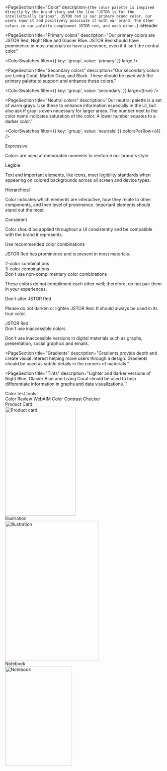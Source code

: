 
<PageSection
  title="Color"
  description={`The color palette is inspired directly by the brand story and the line "JSTOR is for the intellectually Curious". JSTOR red is our primary brand color, our users know it and positively associate it with our brand. The other colors in our palette complement JSTOR red, and each other.`}
  isHeader
>
  <Grid columns={1} vSpace={0} hSpace={0} bottom={0} justify="center">
    <div>
      <div style={{ marginBottom: 'var(--pharos-spacing-2-x)' }}>
        <ColorSwatches filter={{ key: 'group', value: 'primary' }} noLabel large smallSpacing />
      </div>
      <ColorSwatches filter={{ key: 'group', value: 'secondary' }} noLabel large smallSpacing />
    </div>
  </Grid>
</PageSection>

<PageSection
  title="Primary colors"
  description="Our primary colors are JSTOR Red, Night Blue and Glacier Blue. JSTOR Red should have prominence in most materials or have a presence, even if it isn't the central color."
>
  <ColorSwatches filter={{ key: 'group', value: 'primary' }} large />
</PageSection>

<PageSection
  title="Secondary colors"
  description="Our secondary colors are Living Coral, Marble Gray, and Black. These should be used with the primary palette to support and enhance those colors."
>
  <ColorSwatches filter={{ key: 'group', value: 'secondary' }} large={true} />
</PageSection>

<PageSection
  title="Neutral colors"
  description="Our neutral palette is a set of warm grays. Use these to enhance information especially in the UI, but also ask if gray is even necessary for larger areas. The number next to the color name indicates saturation of the color. A lower number equates to a darker color."
>
  <ColorSwatches filter={{ key: 'group', value: 'neutrals' }} colorsPerRow={4} />
</PageSection>

<PageSection title="Principles" moreTitleSpace>
  <div>
    <PharosHeading level="3" preset="4">
      Expressive
    </PharosHeading>
    <p style={{ color: 'var(--pharos-color-text-20)' }}>
      Colors are used at memorable moments to reinforce our brand's style.
    </p>
  </div>
  <div>
    <PharosHeading level="3" preset="4">
      Legible
    </PharosHeading>
    <p style={{ color: 'var(--pharos-color-text-20)' }}>
      Text and important elements, like icons, meet legibility standards when appearing on colored
      backgrounds across all screen and device types.
    </p>
  </div>
  <div>
    <PharosHeading level="3" preset="4">
      Hierarchical
    </PharosHeading>
    <p style={{ color: 'var(--pharos-color-text-20)' }}>
      Color indicates which elements are interactive, how they relate to other components, and their
      level of prominence. Important elements should stand out the most.
    </p>
  </div>
  <div>
    <PharosHeading level="3" preset="4">
      Consistent
    </PharosHeading>
    <p style={{ color: 'var(--pharos-color-text-20)' }}>
      Color should be applied throughout a UI consistently and be compatible with the brand it
      represents.
    </p>
  </div>
</PageSection>

<PageSection title="Best practices">
  <DosAndDonts>
    <div style={{ marginBottom: 'var(--pharos-spacing-1-x)' }}>
      <PharosHeading level="3" preset="2--bold">
        Use recommended color combinations
      </PharosHeading>
      <p style={{ color: 'var(--pharos-color-text-20)' }}>
        JSTOR Red has prominence and is present in most materials.
      </p>
    </div>
    <div style={{ marginBottom: 'var(--pharos-spacing-1-x)' }}>
      <PharosHeading level="4" preset="1--bold">
        2-color combinations
      </PharosHeading>
    </div>
    <div style={{ marginBottom: 'var(--pharos-spacing-5-x)' }}>
      <Grid columns={4} vSpace={2} hSpace={3} bottom={0} minContent justifyContent="space-between">
        <ColorCombos colorNames={['JSTOR red', 'Night blue']} />
        <ColorCombos colorNames={['JSTOR red', 'Glacier blue']} />
        <ColorCombos colorNames={['JSTOR red', 'Living coral']} />
        <ColorCombos colorNames={['JSTOR red', 'Marble gray']} />
        <ColorCombos colorNames={['JSTOR red', 'Black']} />
      </Grid>
    </div>
    <div style={{ marginBottom: 'var(--pharos-spacing-1-x)' }}>
      <PharosHeading level="4" preset="1--bold">
        3-color combinations
      </PharosHeading>
    </div>
    <div>
      <Grid columns={3} vSpace={2} hSpace={3} bottom={0} minContent>
        <ColorCombos colorNames={['JSTOR red', 'Night blue', 'Living coral']} />
        <ColorCombos colorNames={['JSTOR red', 'Black', 'White']} />
        <ColorCombos colorNames={['JSTOR red', 'Glacier blue', 'Marble gray']} />
      </Grid>
    </div>
  </DosAndDonts>
  <DosAndDonts Dont>
    <div style={{ marginBottom: 'var(--pharos-spacing-one-and-a-half-x)' }}>
      <PharosHeading level="3" preset="2--bold">
        Don't use non-complimentary color combinations
      </PharosHeading>
      <p style={{ color: 'var(--pharos-color-text-20)' }}>
        These colors do not compliment each other well; therefore, do not pair them in your
        experiences.
      </p>
    </div>
    <div style={{ marginBottom: 'var(--pharos-spacing-three-and-a-half-x)' }}>
      <Grid columns={3} vSpace={2} hSpace={3} bottom={0} align="start">
        <ColorCombos colorNames={['Black', 'Living coral']} crossout />
        <ColorCombos colorNames={['Glacier blue', 'Living coral']} crossout />
        <ColorCombos colorNames={['JSTOR red', 'White', 'Night blue']} crossout />
      </Grid>
    </div>
    <div style={{ marginBottom: 'var(--pharos-spacing-one-and-a-half-x)' }}>
      <PharosHeading level="3" preset="2--bold">
        Don't alter JSTOR Red
      </PharosHeading>
      <p style={{ color: 'var(--pharos-color-text-20)' }}>
        Please do not darken or lighten JSTOR Red. It should always be used in its true color.
      </p>
    </div>
    <div style={{ marginBottom: 'var(--pharos-spacing-three-and-a-half-x)' }}>
      <Grid
        columns={5}
        vSpace={2}
        hSpace={1.5}
        bottom={0}
        minContent
        justifyContent="space-between"
      >
        <CrossOut>
          <div
            style={{
              backgroundColor: '#4D0000',
              height: 'var(--pharos-spacing-7-x)',
              width: 'var(--pharos-spacing-7-x)',
              borderRadius: '50%',
            }}
          />
        </CrossOut>
        <CrossOut>
          <div
            style={{
              backgroundColor: '#660000',
              height: 'var(--pharos-spacing-7-x)',
              width: 'var(--pharos-spacing-7-x)',
              borderRadius: '50%',
            }}
          />
        </CrossOut>
        <Grid columns={1} justify="center" minContent>
          <div
            style={{
              backgroundColor: '#990000',
              height: 'var(--pharos-spacing-7-x)',
              width: 'var(--pharos-spacing-7-x)',
              borderRadius: '50%',
            }}
          />
          <div>JSTOR Red</div>
        </Grid>
        <CrossOut>
          <div
            style={{
              backgroundColor: '#CC8080',
              height: 'var(--pharos-spacing-7-x)',
              width: 'var(--pharos-spacing-7-x)',
              borderRadius: '50%',
            }}
          />
        </CrossOut>
        <CrossOut>
          <div
            style={{
              backgroundColor: '#E5BFBF',
              height: 'var(--pharos-spacing-7-x)',
              width: 'var(--pharos-spacing-7-x)',
              borderRadius: '50%',
            }}
          />
        </CrossOut>
      </Grid>
    </div>
    <div style={{ marginBottom: 'var(--pharos-spacing-one-and-a-half-x)' }}>
      <PharosHeading level="3" preset="2--bold">
        Don't use inaccessible colors
      </PharosHeading>
      <p>
        Don't use inaccessible versions in digital materials such as graphs, presentation, social
        graphics and emails.
      </p>
    </div>
    <div>
      <Grid
        columns={5}
        vSpace={2}
        hSpace={3.5}
        bottom={0}
        minContent
        justifyContent="space-between"
      >
        <CrossOut>
          <ColorTextSquares fgName="Marble gray" bgName="White" />
        </CrossOut>
        <CrossOut>
          <ColorTextSquares fgName="Glacier blue" bgName="White" />
        </CrossOut>
        <CrossOut>
          <ColorTextSquares fgName="Living coral" bgName="White" />
        </CrossOut>
        <CrossOut>
          <ColorTextSquares fgName="White" bgName="Glacier blue" />
        </CrossOut>
        <CrossOut>
          <ColorTextSquares fgName="White" bgName="Living coral" />
        </CrossOut>
      </Grid>
    </div>
  </DosAndDonts>
</PageSection>

<PageSection
  title="Gradients"
  description="Gradients provide depth and create visual interest helping move users through a design. Gradients should be used as subtle details in the corners of materials."
>
  <div style={{ marginTop: '4rem', marginBottom: '4rem' }}>
    <ColorGradients
      gradients={[
        { first: 'JSTOR red', second: ['Living coral', 'base'] },
        { first: ['Living coral', 'base'], second: 'JSTOR red' },
        { first: ['Night blue', 'base'], second: ['Glacier blue', 'base'] },
        { first: ['Glacier blue', 'base'], second: ['Night blue', 'base'] },
      ]}
    />
    <ColorGradients
      gradients={[
        { first: ['Living coral', 'base'], second: ['Night blue', 'base'] },
        { first: ['Night blue', 'base'], second: ['Living coral', 'base'] },
        { first: ['Night blue', 'base'], second: 'Black' },
        { first: 'Black', second: ['Night blue', 'base'] },
      ]}
    />
    <ColorGradients
      gradients={[
        { first: ['Marble gray', 'base'], second: 'White' },
        { first: 'White', second: ['Marble gray', 'base'] },
        { first: 'Black', second: ['Marble gray', 'base'] },
        { first: ['Marble gray', 'base'], second: 'Black' },
      ]}
    />
  </div>
</PageSection>

<PageSection
  title="Tints"
  description="Lighter and darker versions of Night Blue, Glacier Blue and Living Coral should be used to help differentiate information in graphs and data visualizations. "
>
  <Grid columns={4} vSpace={2} hSpace={5} bottom={2} align="start" minContent>
    <ColorSwatches
      filter={{ key: 'name', value: 'PharosColorNightBlueBase' }}
      colorsPerRow={1}
      hexOnlyLabel
    />
    <ColorSwatches
      filter={{ key: 'name', value: 'PharosColorNightBlue15' }}
      colorsPerRow={1}
      hexOnlyLabel
    />
    <ColorSwatches
      filter={{ key: 'name', value: 'PharosColorNightBlue60' }}
      colorsPerRow={1}
      hexOnlyLabel
    />
  </Grid>
  <Grid columns={4} vSpace={2} hSpace={5} bottom={2} align="start" minContent>
    <ColorSwatches
      filter={{ key: 'name', value: 'PharosColorGlacierBlueBase' }}
      colorsPerRow={1}
      hexOnlyLabel
    />
    <ColorSwatches
      filter={{ key: 'name', value: 'PharosColorGlacierBlue70' }}
      colorsPerRow={1}
      hexOnlyLabel
    />
    <ColorSwatches
      filter={{ key: 'name', value: 'PharosColorGlacierBlue80' }}
      colorsPerRow={1}
      hexOnlyLabel
    />
  </Grid>
  <Grid columns={4} vSpace={2} hSpace={5} bottom={0} align="start" minContent>
    <ColorSwatches
      filter={{ key: 'name', value: 'PharosColorLivingCoralBase' }}
      colorsPerRow={1}
      hexOnlyLabel
    />
    <ColorSwatches
      filter={{ key: 'name', value: 'PharosColorLivingCoral50' }}
      colorsPerRow={1}
      hexOnlyLabel
    />
    <ColorSwatches
      filter={{ key: 'name', value: 'PharosColorLivingCoral80' }}
      colorsPerRow={1}
      hexOnlyLabel
    />
    <ColorSwatches
      filter={{ key: 'name', value: 'PharosColorLivingCoral90' }}
      colorsPerRow={1}
      hexOnlyLabel
    />
  </Grid>
</PageSection>

<PageSection title="Accessibility" description="Colors have been tested for on screen contrast.">
  <div style={{ marginBottom: 'var(--pharos-spacing-5-x)' }}>
    <Grid
      columns={4}
      vSpace={2}
      hSpace={3}
      bottom={0}
      align="start"
      minContent
      justifyContent="space-between"
    >
      <ColorTextSquares bgName="White" fgName="JSTOR red" showLabel />
      <ColorTextSquares bgName="White" fgName="Night blue" showLabel />
      <ColorTextSquares bgName="White" fgName="Glacier blue 40" showLabel />
      <ColorTextSquares bgName="White" fgName="Living coral 53" showLabel />
      <ColorTextSquares bgName="JSTOR red" fgName="White" showLabel />
      <ColorTextSquares bgName="Night blue" fgName="White" showLabel />
      <ColorTextSquares bgName="Glacier blue" fgName="Black" showLabel />
      <ColorTextSquares bgName="Living coral" fgName="Black" showLabel />
      <ColorTextSquares bgName="Black" fgName="Glacier blue" showLabel />
      <ColorTextSquares bgName="Black" fgName="Marble gray" showLabel />
    </Grid>
  </div>
  <PharosHeading level="4" preset="2">
    Color test tools
  </PharosHeading>
  <div style={{ marginBottom: 'var(--pharos-spacing-2-x)' }}>
    <PharosLink href="https://color.review/" target="_blank">
      Color Review
    </PharosLink>
    <PharosIcon
      name="link-external"
      style={{ marginRight: 'var(--pharos-spacing-1-x)' }}
    ></PharosIcon>
    <PharosLink href="https://webaim.org/resources/contrastchecker/" target="_blank">
      WebAIM Color Contrast Checker
    </PharosLink>
    <PharosIcon name="link-external"></PharosIcon>
  </div>
</PageSection>

<PageSection title="Colors in action">
  <Grid columns={3} vSpace={2} hSpace={0} bottom={0} align="start">
    <div>
      <div style={{ marginBottom: 'var(--pharos-spacing-1-x)' }}>Product Card</div>
      <img src={productCard} alt="Product card" width="227" height="350" className={colorImage} />
    </div>
    <div>
      <div style={{ marginBottom: 'var(--pharos-spacing-1-x)' }}>Illustration</div>
      <img src={illustration} alt="Illustration" width="300" height="450" className={colorImage} />
    </div>
    <div>
      <div style={{ marginBottom: 'var(--pharos-spacing-1-x)' }}>Notebook</div>
      <img src={notebook} alt="Notebook" width="215" height="320" className={colorImage} />
    </div>
  </Grid>
</PageSection>
